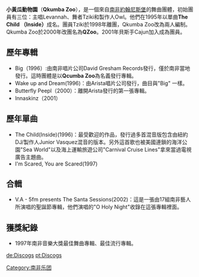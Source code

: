 {{unreferenced|time=2015-07-21T01:56:27+00:00}}
'''小黃瓜動物園'''（'''Qkumba Zoo'''），是一個來自[[南非|南非]][[約翰尼斯堡|約翰尼斯堡]]的舞曲團體，初始團員有三位：主唱Levannah、舞者Tziki和製作人Owl。他們在1995年以單曲'''The Child （Inside）'''成名。團員Tziki於1998年離團，Qkumba Zoo改為兩人編制。Qkumba Zoo於2000年改團名為'''QZoo'''。2001年貝斯手Cajun加入成為團員。

==歷年專輯==
*Big（1996）:由南非唱片公司David Gresham Records發行，僅於南非當地發行。這時團體是以'''Qcumba Zoo'''為名義發行專輯。
*Wake up and Dream(1996)：由Arista唱片公司發行，曲目與"Big" 一樣。
*Butterfly Peepl（2000）：離開Arista發行的第一張專輯。
*Innaskinz（2001）

==歷年單曲==

*The Child(Inside)(1996)：最受歡迎的作品，發行過多首混音版包含由紐約DJ/製作人Junior Vasquez混音的版本。另外這首歌也被美國連鎖的海洋公園"Sea World"以及海上運輸旅遊公司"Carnival Cruise Lines"拿來當過電視廣告主題曲。
*I'm Scared, You are Scared(1997)

==合輯==

*V.A - 5fm presents The Santa Sessions(2002)：這是一張由17組南非藝人所演唱的聖誕節專輯，他們演唱的"O Holy Night"收錄在這張專輯裡面。

==獲獎紀錄==
*1997年南非音樂大獎最佳舞曲專輯、最佳流行專輯。
{{Authority control}}
{{band-stub}}

[[de:Discogs|de:Discogs]]
[[pt:Discogs|pt:Discogs]]

[[Category:南非乐团|Category:南非乐团]]